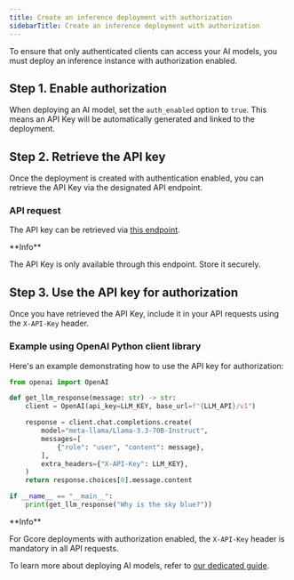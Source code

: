 ---
title: Create an inference deployment with authorization
sidebarTitle: Create an inference deployment with authorization
---

To ensure that only authenticated clients can access your AI models, you must deploy an inference instance with authorization enabled.

## Step 1. Enable authorization

When deploying an AI model, set the `auth_enabled` option to `true`. This means an API Key will be automatically generated and linked to the deployment.

## Step 2. Retrieve the API key

Once the deployment is created with authentication enabled, you can retrieve the API Key via the designated API endpoint.

### API request

The API key can be retrieved via [this endpoint](https://api.gcore.com/docs/cloud#tag/Everywhere-Inference/operation/InferenceInstanceApikeySecretHandlerV3.get). 

<Info>
**Info**

The API Key is only available through this endpoint. Store it securely.
</Info>

## Step 3. Use the API key for authorization

Once you have retrieved the API Key, include it in your API requests using the `X-API-Key` header.

### Example using OpenAI Python client library

Here's an example demonstrating how to use the API key for authorization:

```python
from openai import OpenAI

def get_llm_response(message: str) -> str:
    client = OpenAI(api_key=LLM_KEY, base_url=f"{LLM_API}/v1")

    response = client.chat.completions.create(
        model="meta-llama/Llama-3.3-70B-Instruct",
        messages=[
            {"role": "user", "content": message},
        ],
        extra_headers={"X-API-Key": LLM_KEY},
    )
    return response.choices[0].message.content

if __name__ == "__main__":
    print(get_llm_response("Why is the sky blue?"))
```

<Info>
**Info**

For Gcore deployments with authorization enabled, the `X-API-Key` header is mandatory in all API requests.
</Info>

To learn more about deploying AI models, refer to [our dedicated guide](/edge-ai/everywhere-inference/ai-models/deploy-an-ai-model).